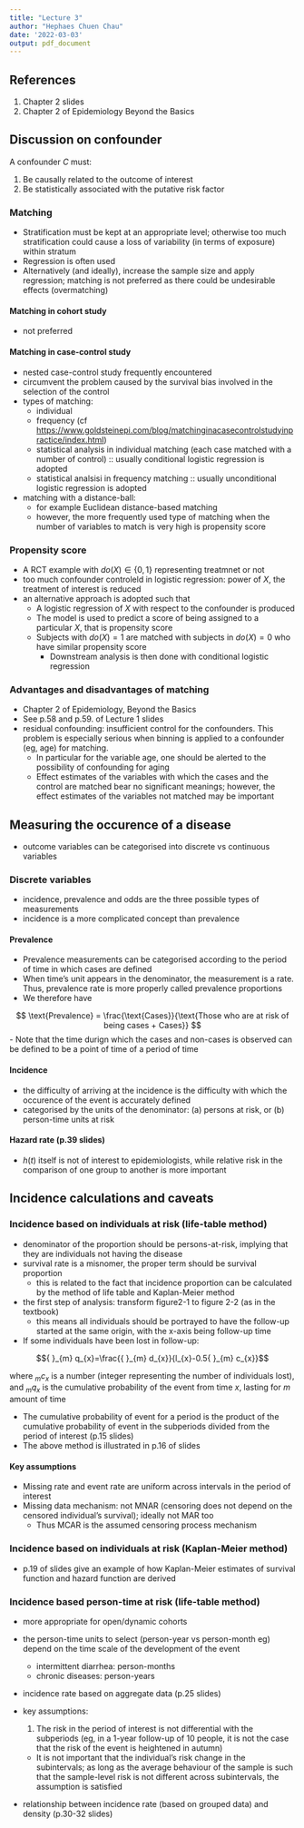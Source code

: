 ```yaml
---
title: "Lecture 3"
author: "Hephaes Chuen Chau"
date: '2022-03-03'
output: pdf_document
---
```

## References 

1. Chapter 2 slides
2. Chapter 2 of Epidemiology Beyond the Basics

## Discussion on confounder

A confounder $C$ must:

1.  Be causally related to the outcome of interest
2.  Be statistically associated with the putative risk factor

### Matching

-   Stratification must be kept at an appropriate level; otherwise too much stratification could cause a loss of variability (in terms of exposure) within stratum
-   Regression is often used
-   Alternatively (and ideally), increase the sample size and apply regression; matching is not preferred as there could be undesirable effects (overmatching)

#### Matching in cohort study

-   not preferred

#### Matching in case-control study

-   nested case-control study frequently encountered
-   circumvent the problem caused by the survival bias involved in the selection of the control
-   types of matching:
    -   individual
    -   frequency (cf <https://www.goldsteinepi.com/blog/matchinginacasecontrolstudyinpractice/index.html>)
    -   statistical analysis in individual matching (each case matched with a number of control) :: usually conditional logistic regression is adopted
    -   statistical analsisi in frequency matching :: usually unconditional logistic regression is adopted
-   matching with a distance-ball:
    -   for example Euclidean distance-based matching
    -   however, the more frequently used type of matching when the number of variables to match is very high is propensity score

### Propensity score

-   A RCT example with $do(X)\in \{0,1\}$ representing treatmnet or not
-   too much confounder controleld in logistic regression: power of $X$, the treatment of interest is reduced
-   an alternative approach is adopted such that
    -   A logistic regression of $X$ with respect to the confounder is produced
    -   The model is used to predict a score of being assigned to a particular $X$, that is propensity score
    -   Subjects with $do(X)=1$ are matched with subjects in $do(X)=0$ who have similar propensity score
        -   Downstream analysis is then done with conditional logistic regression <!-- How about inverse probability weighting model?  -->

### Advantages and disadvantages of matching

-   Chapter 2 of Epidemiology, Beyond the Basics
-   See p.58 and p.59. of Lecture 1 slides
-   residual confounding: insufficient control for the confounders. This problem is especially serious when binning is applied to a confounder (eg, age) for matching.
    -   In particular for the variable age, one should be alerted to the possibility of confounding for aging
    -   Effect estimates of the variables with which the cases and the control are matched bear no significant meanings; however, the effect estimates of the variables not matched may be important

## Measuring the occurence of a disease

-   outcome variables can be categorised into discrete vs continuous variables

### Discrete variables

-   incidence, prevalence and odds are the three possible types of measurements
-   incidence is a more complicated concept than prevalence

#### Prevalence

-   Prevalence measurements can be categorised according to the period of time in which cases are defined
-   When time's unit appears in the denominator, the measurement is a rate. Thus, prevalence rate is more properly called prevalence proportions
-   We therefore have

$$ \text{Prevalence} = \frac{\text{Cases}}{\text{Those who are at risk of being cases + Cases}} $$ - Note that the time durign which the cases and non-cases is observed can be defined to be a point of time of a period of time

#### Incidence

-   the difficulty of arriving at the incidence is the difficulty with which the occurence of the event is accurately defined
-   categorised by the units of the denominator: (a) persons at risk, or (b) person-time units at risk

#### Hazard rate (p.39 slides)

- $h(t)$ itself is not of interest to epidemiologists, while relative risk in the comparison of one group to another is more important

## Incidence calculations and caveats

### Incidence based on individuals at risk (life-table method)

-   denominator of the proportion should be persons-at-risk, implying that they are individuals not having the disease
-   survival rate is a misnomer, the proper term should be survival proportion
    -   this is related to the fact that incidence proportion can be calculated by the method of life table and Kaplan-Meier method
-   the first step of analysis: transform figure2-1 to figure 2-2 (as in the textbook)
    -   this means all individuals should be portrayed to have the follow-up started at the same origin, with the x-axis being follow-up time
-   If some individuals have been lost in follow-up: 

$${ }_{m} q_{x}=\frac{{ }_{m}  d_{x}}{l_{x}-0.5{ }_{m} c_{x}}$$ 

where ${ }_{m} c_{x}$ is a number (integer representing the number of individuals lost), and ${ }_{m} q_{x}$ is the cumulative probability of the event from time $x$, lasting for $m$ amount of time 

- The cumulative probability of event for a period is the product of the cumulative probability of event in the subperiods divided from the period of interest (p.15 slides)
- The above method is illustrated in p.16 of slides

#### Key assumptions 

- Missing rate and event rate are uniform across intervals in the period of interest
- Missing data mechanism: not MNAR (censoring does not depend on the censored individual's survival); ideally not MAR too 
  - Thus MCAR is the assumed censoring process mechanism


### Incidence based on individuals at risk (Kaplan-Meier method)

- p.19 of slides give an example of how Kaplan-Meier estimates of survival function and hazard function are derived

### Incidence based person-time at risk (life-table method)

- more appropriate for open/dynamic cohorts
- the person-time units to select (person-year vs person-month eg) depend on the time scale of the development of the event 
  - intermittent diarrhea: person-months 
  - chronic diseases: person-years
- incidence rate based on aggregate data (p.25 slides)

- key assumptions:
  1. The risk in the period of interest is not differential with the subperiods (eg, in a 1-year follow-up of 10 people, it is not the case that the risk of the event is heightened in autumn)
  - It is not important that the individual's risk change in the subintervals; as long as the average behaviour of the sample is such that the sample-level risk is not different across subintervals, the assumption is satisfied
  
- relationship between incidence rate (based on grouped data) and density (p.30-32 slides)
  
